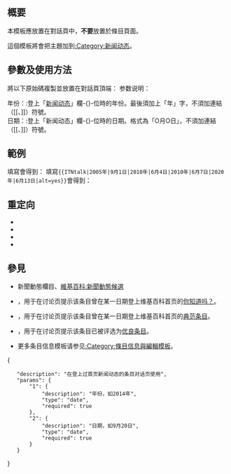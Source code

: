 {{NoteTA|G1=MediaWiki}}
{{Documentation subpage}}
==概要==
本模板應放置在對話頁中，'''不要'''放置於條目頁面。

這個模板將會把主題加到[[:Category:新闻动态]]。

==參數及使用方法==
將以下原始碼複製並放置在對話頁頂端：
{{Tlc|ITNtalk|年份|日期}}
参数说明：
;年份：:登上「[[:Template:新闻动态|新闻动态]]」欄-{}-位時的年份。最後須加上「年」字，不須加連結（<nowiki>[[、]]</nowiki>）符號。
;日期：:登上「新闻动态」欄-{}-位時的日期。格式為「O月O日」，不須加連結（<nowiki>[[、]]</nowiki>）符號。

==範例==
填寫{{Tlc|ITNtalk|2006年|6月18日}}會得到：{{ITNtalk|2006年|6月18日}}
填寫<code><nowiki>{{ITNtalk|2005年|9月1日|2010年|6月4日|2010年|6月7日|2020年|6月13日|alt=yes}}</nowiki></code>會得到：{{ITNtalk|2005年|9月1日|2010年|6月4日|2010年|6月7日|2020年|6月13日|alt=yes}}

==重定向==
*{{Tl|ITN talk}}
*{{Tl|Itntalk}}
*{{Tl|ITNTalk}}
*{{Tl|新聞}}

==參見==
*{{tl|Itn}} 新聞動態欄目、[[維基百科:新聞動態候選]]
*{{Tl|DYKtalk}}，用于在讨论页提示该条目曾在某一日期登上维基百科首页的[[Template:DYK|你知道吗？]]。
*{{Tl|Mainpage date}}，用于在讨论页提示该条目曾在某一日期登上维基百科首页的[[Wikipedia:典范条目|典范条目]]。
*{{Tl|Good article}}，用于在讨论页提示该条目已被评选为[[Template:Good|优良条目]]。
*更多条目信息模板请参见[[:Category:條目信息與編輯模板]]。
<includeonly>{{Sandbox other||
[[Category:條目信息與編輯模板|D]]
[[Category:讨论页模板]]
[[Category:新闻动态|*]]
}}</includeonly>
<templatedata>
{
	"description": "在登上过首页新闻动态的条目对话页使用",
	"params": {
		"1": {
			"description": "年份，如2014年",
			"type": "date",
			"required": true
		},
		"2": {
			"description": "日期，如9月20日",
			"type": "date",
			"required": true
		}
	}
}
</templatedata>